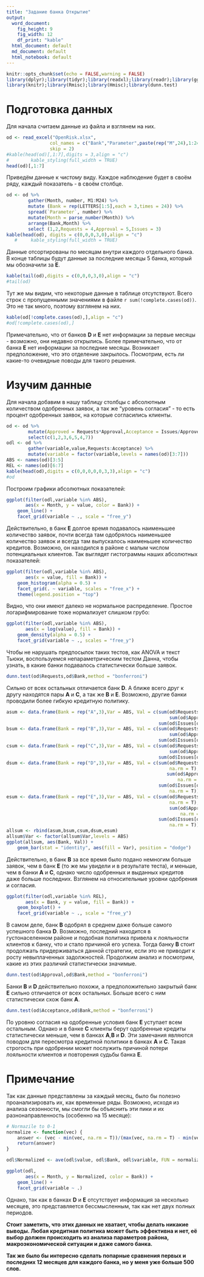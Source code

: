 ```yaml
---
title: "Задание банка Открытие"
output:
  word_document: 
    fig_height: 9
    fig_width: 12
    df_print: "kable"
  html_document: default
  md_document: default
  html_notebook: default
---
```

```r
knitr::opts_chunk$set(echo = FALSE,warning = FALSE)
library(dplyr);library(tidyr);library(readxl);library(readr);library(ggplot2);
library(knitr);library(Rmisc);library(Hmisc);library(dunn.test)
```
# Подготовка данных
Для начала считаем данные из файла и взглянем на них.
```r
od <- read_excel("OpenRisk.xlsx", 
                col_names = c("Bank","Parameter",paste(rep("M",24),1:24,sep = "")),
                skip = 2)
#kable(head(od)[,1:7],digits = 3,align = "c")
#        kable_styling(full_width = TRUE)
head(od)[,1:7]
```

Приведём данные к *чистому* виду. Каждое наблюдение будет в своём ряду, каждый показатель - в своём столбце.

```r
od <- od %>%
        gather(Month, number, M1:M24) %>%
        mutate (Bank = rep(LETTERS[1:5],each = 3,times = 24)) %>%
        spread(`Parameter`, number) %>%
        mutate(Month = parse_number(Month)) %>%
        arrange(Bank,Month) %>%
        select (1,2,Requests = 4,Approval = 5,Issues = 3)
kable(head(od), digits = c(0,0,0,3,0),align = "c")
   #     kable_styling(full_width = TRUE)
```

Данные отсортированы по месяцам внутри каждого отдельного банка. В конце таблицы
будут данные за последние месяцы 5 банка, который мы обозначили за **E**.

```r
kable(tail(od),digits = c(0,0,0,3,0),align = "c")
#tail(od)
```

Тут же мы видим, что некоторые данные в таблице отсутствуют. Всего строк с пропущенными
значениями в файле `r sum(!complete.cases(od))`. Это не так много, поэтому взглянем на
них.

```r
kable(od[!complete.cases(od),],align = "c")
#od[!complete.cases(od),]
```

Примечательно, что от банков **D** и **E** нет информации за первые месяцы  - возможно,
они недавно открылись. Более примечательно, что от банка **E** нет информации за последние месяцы.
Возникает предположение, что это отделение закрылось. Посмотрим, есть ли какие-то очевидные поводы для
такого решения.

# Изучим данные

Для начала добавим в нашу таблицу столбцы с абсолютным количеством одобренных заявок,
а так же "уровень согласия" - то есть процент одобренных заявок, на которые согласились клиенты.

```r
od <- od %>%
        mutate(Approved = Requests*Approval,Acceptance = Issues/Approved) %>%
        select(c(1,2,3,6,5,4,7))
odl <- od %>%
        gather(variable,value,Requests:Acceptance) %>%
        mutate(variable = factor(variable,levels = names(od)[3:7]))
ABS <- names(od)[3:5]
REL <- names(od)[6:7]
kable(head(od),digits = c(0,0,0,0,0,3,3),align = "c")
#od
```

Построим графики абсолютных показателей:

```r
ggplot(filter(odl,variable %in% ABS), 
       aes(x = Month, y = value, color = Bank)) + 
    geom_line() +
    facet_grid(variable ~ ., scale = "free_y")
```

Действительно, в банк **E** долгое время подавалось наименьшее количество заявок, почти
всегда там одобрялось наименьшее количество заявок и всегда там выпускалось наименьшее 
количество кредитов. Возможно, он находился в районе с малым числом потенциальных клиентов.
Так выглядят гистограммы наших абсолютных показателей:
```r
ggplot(filter(odl,variable %in% ABS), 
       aes(x = value, fill = Bank)) + 
    geom_histogram(alpha = 0.5) +
    facet_grid(. ~ variable, scales = "free_x") + 
    theme(legend.position = "top")
```

Видно, что они имеют далеко не нормальное распределение. Простое логарифмирование тоже нормализует слишком грубо:
```r
ggplot(filter(odl,variable %in% ABS), 
       aes(x = log(value), fill = Bank)) + 
    geom_density(alpha = 0.5) +
    facet_grid(variable ~ ., scales = "free_y")
```


Чтобы не нарушать предпосылок таких тестов, как ANOVA и текст Тьюки, воспользуемся непараметрическим тестом Данна, чтобы узнать, в какие банки подавалось статистически больше заявок.
```r
dunn.test(od$Requests,od$Bank,method = "bonferroni")
```

Сильно от всех остальных отличается банк **D**. А ближе всего друг к другу находятся пары **A** и **C**, а так же **B** и **E**. Возможно, другие банки проводили более гибкую кредитную политику.
```r
asum <- data.frame(Bank = rep("A",3),Var = ABS, Val = c(sum(od$Requests[od$Bank=="A"]),
                                                            sum(od$Approved[od$Bank=="A"]),
                                                        sum(od$Issues[od$Bank=="A"])))
bsum <- data.frame(Bank = rep("B",3),Var = ABS, Val = c(sum(od$Requests[od$Bank=="B"]),
                                                            sum(od$Approved[od$Bank=="B"]),
                                                        sum(od$Issues[od$Bank=="B"])))
csum <- data.frame(Bank = rep("C",3),Var = ABS, Val = c(sum(od$Requests[od$Bank=="C"]),
                                                            sum(od$Approved[od$Bank=="C"]),
                                                        sum(od$Issues[od$Bank=="C"])))
dsum <- data.frame(Bank = rep("D",3),Var = ABS, Val = c(sum(od$Requests[od$Bank=="D"],
                                                            na.rm = T),
                                                           sum(od$Approved[od$Bank=="D"],
                                                               na.rm = T),
                                                        sum(od$Issues[od$Bank=="D"],
                                                            na.rm = T)))
esum <- data.frame(Bank = rep("E",3),Var = ABS, Val = c(sum(od$Requests[od$Bank=="E"],
                                                            na.rm = T),
                                                            sum(od$Approved[od$Bank=="E"],
                                                                na.rm = T),
                                                        sum(od$Issues[od$Bank=="E"],
                                                            na.rm = T)))
allsum <- rbind(asum,bsum,csum,dsum,esum)
allsum$Var <- factor(allsum$Var,levels = ABS)
ggplot(allsum, aes(Bank, Val)) + 
    geom_bar(stat = "identity", aes(fill = Var), position = "dodge")
```

Действительно, в банк **B** за все время было подано немногим больше заявок, чем в банк **E** (то же мы увидели и в результате теста), и меньше, чем в банки **A** и **C**, однако число одобренных и выданных кредитов даже больше последних.
Взглянем на относительные уровни одобрения и согласия.
```r
ggplot(filter(odl,variable %in% REL), 
       aes(x = Bank, y = value, fill = Bank)) + 
    geom_boxplot() +
    facet_grid(variable ~ ., scale = "free_y")
```

В самом деле, банк **B** одобрял в среднем даже больше самого успешного банка **D**. Возможно, последний находится в густонаселенном районе и подобная политика привела к лояльности клиентов к банку, что и стало причиной его успеха. Тогда банку **B** стоит продолжать придерживаться данной стратегии, если это не приводит к росту невыплаченных задолжностей.
Продолжим анализ и посмотрим, какие из этих различий статистически значимые.
```r
dunn.test(od$Approval,od$Bank,method = "bonferroni")
```

Банки **B** и **D** действительно похожи, а предположительно закрытый банк **E** сильно отличается от всех остальных. Больше всего с ним статистически схож банк **A**.
```r
dunn.test(od$Acceptance,od$Bank,method = "bonferroni")
```

По уровню согласия на одобренные условия банк **E** уступает всем остальным. Однако и в банке **C** клиенты берут одобренные кредиты статистически меньше, чем в банках **A**,**B** и **D**. 
Эти замечания являются поводом для пересмотра кредитной политики в банках **A** и **C**. Такая строгость при одобрении может послужить причиной потери лояльности клиентов и повторения судьбы банка **E**.

# Примечание
Так как данные представлены за каждый месяц, было бы полезно проанализировать их, как временные ряды. Возможно, исходя из анализа сезонности, мы смогли бы объяснить эти пики и их разнонаправленность (особенно на 15 месяце):
```r
# Normazile to 0-1
normalize <- function(vec) {
    answer <- (vec - min(vec, na.rm = T))/(max(vec, na.rm = T) - min(vec, na.rm = T))
    return(answer)
}

odl$Normalized <- ave(odl$value, odl$Bank, odl$variable, FUN = normalize)

ggplot(odl, 
       aes(x = Month, y = Normalized, color = Bank)) + 
    geom_line() +
    facet_grid(variable ~ .)
```

Однако, так как в банках **D** и **E** отсутствует информация за несколько месяцев, это представляется бессмысленным, так как нет двух полных периодов.

**Стоит заметить, что этих данных не хватает, чтобы делать никакие выводы. Любая кредитная политика может быть эффективна и нет, её выбор должен происходить из анализа параметров района, макроэкономической ситуации и даже самого банка.**

**Так же было бы интересно сделать попарные сравнения первых и последних 12 месяцев для каждого банка, но у меня уже больше 500 слов.**